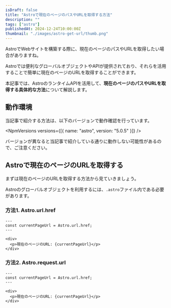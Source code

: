 ```yaml
---
isDraft: false
title: "Astroで現在のページのパスやURLを取得する方法"
description: ""
tags: ["astro"]
publishedAt: 2024-12-24T10:00:00Z
thumbnail: "./images/astro-get-url/thumb.png"
---
```



AstroでWebサイトを構築する際に、現在のページのパスやURLを取得したい場合がありますね。

Astroでは便利なグローバルオブジェクトやAPIが提供されており、それらを活用することで簡単に現在のページのURLを取得することができます。

本記事では、AstroのランタイムAPIを活用して、**現在のページのパスやURLを取得する具体的な方法**について解説します。

<ArticleToc />

## 動作環境

当記事で紹介する方法は、以下のバージョンで動作確認を行っています。

<NpmVersions versions={[{ name: "astro", version: "5.0.5" }]} />

<InfoBox type="success">
  バージョンが異なると当記事で紹介している通りに動作しない可能性があるので、ご注意ください。
</InfoBox>

## Astroで現在のページのURLを取得する

まずは現在のページのURLを取得する方法から見ていきましょう。

Astroのグローバルオブジェクトを利用するには、`.astro`ファイル内である必要があります。

### 方法1. Astro.url.href

<CodeHead lang="astro" name="/src/pages/index.astro" />

```astro
---
const currentPageUrl = Astro.url.href;
---

<div>
  <p>現在のページのURL: {currentPageUrl}</p>
</div>
```

<BrowserBox name="Astro.url.hrefの実行結果">
  <AstroGetUrlDemo />
</BrowserBox>

### 方法2. Astro.request.url

<CodeHead lang="astro" name="/src/pages/index.astro" />

```astro
---
const currentPageUrl = Astro.url.href;
---

<div>
  <p>現在のページのURL: {currentPageUrl}</p>
</div>
```
